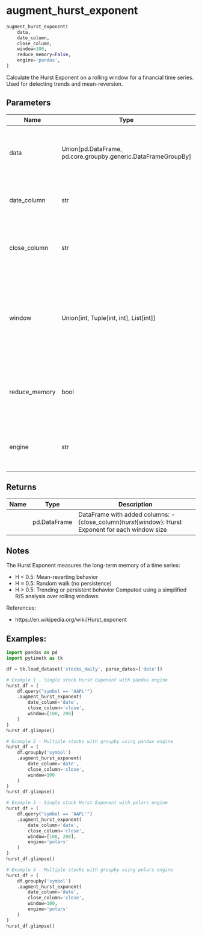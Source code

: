 # augment_hurst_exponent { #pytimetk.augment_hurst_exponent }

```python
augment_hurst_exponent(
    data,
    date_column,
    close_column,
    window=100,
    reduce_memory=False,
    engine='pandas',
)
```

Calculate the Hurst Exponent on a rolling window for a financial time series. Used for detecting trends and mean-reversion.

## Parameters {.doc-section .doc-section-parameters}

| Name          | Type                                                            | Description                                                                                                          | Default    |
|---------------|-----------------------------------------------------------------|----------------------------------------------------------------------------------------------------------------------|------------|
| data          | Union\[pd.DataFrame, pd.core.groupby.generic.DataFrameGroupBy\] | Input pandas DataFrame or GroupBy object with time series data.                                                      | _required_ |
| date_column   | str                                                             | Column name containing dates or timestamps.                                                                          | _required_ |
| close_column  | str                                                             | Column name with closing prices to calculate the Hurst Exponent.                                                     | _required_ |
| window        | Union\[int, Tuple\[int, int\], List\[int\]\]                    | Size of the rolling window for Hurst Exponent calculation. Accepts int, tuple (start, end), or list. Default is 100. | `100`      |
| reduce_memory | bool                                                            | If True, reduces memory usage before calculation. Default is False.                                                  | `False`    |
| engine        | str                                                             | Computation engine: 'pandas' or 'polars'. Default is 'pandas'.                                                       | `'pandas'` |

## Returns {.doc-section .doc-section-returns}

| Name   | Type         | Description                                                                                        |
|--------|--------------|----------------------------------------------------------------------------------------------------|
|        | pd.DataFrame | DataFrame with added columns: - {close_column}_hurst_{window}: Hurst Exponent for each window size |

## Notes {.doc-section .doc-section-notes}

The Hurst Exponent measures the long-term memory of a time series:

- H < 0.5: Mean-reverting behavior
- H ≈ 0.5: Random walk (no persistence)
- H > 0.5: Trending or persistent behavior
Computed using a simplified R/S analysis over rolling windows.

References:

- https://en.wikipedia.org/wiki/Hurst_exponent

## Examples: {.doc-section .doc-section-examples}

``` python
import pandas as pd
import pytimetk as tk

df = tk.load_dataset('stocks_daily', parse_dates=['date'])

# Example 1 - Single stock Hurst Exponent with pandas engine
hurst_df = (
    df.query("symbol == 'AAPL'")
    .augment_hurst_exponent(
        date_column='date',
        close_column='close',
        window=[100, 200]
    )
)
hurst_df.glimpse()
```

``` python
# Example 2 - Multiple stocks with groupby using pandas engine
hurst_df = (
    df.groupby('symbol')
    .augment_hurst_exponent(
        date_column='date',
        close_column='close',
        window=100
    )
)
hurst_df.glimpse()
```

``` python
# Example 3 - Single stock Hurst Exponent with polars engine
hurst_df = (
    df.query("symbol == 'AAPL'")
    .augment_hurst_exponent(
        date_column='date',
        close_column='close',
        window=[100, 200],
        engine='polars'
    )
)
hurst_df.glimpse()
```

``` python
# Example 4 - Multiple stocks with groupby using polars engine
hurst_df = (
    df.groupby('symbol')
    .augment_hurst_exponent(
        date_column='date',
        close_column='close',
        window=100,
        engine='polars'
    )
)
hurst_df.glimpse()
```